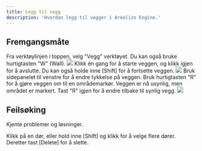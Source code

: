 ```yaml
---
title: Legg til vegg
description: 'Hvordan legg til vegger i Arealize Engine.'
---
```



## Fremgangsmåte

<Steps>
  <Step title="Velg vegg-verktøyet">
    Fra verktøylinjen i toppen, velg "Vegg" verktøyet.
    <Tip>
      Du kan også bruke hurtigtasten "W" (Wall).
    </Tip>
    <Frame type="glass">
        <img src="/images/engine/verktøy/legg-til-vegg/steg-1.png" />
    </Frame>
  </Step>
  <Step title="Plasser veggen">
    Klikk én gang for å starte veggen, og klikk igjen for å avslutte. Du kan også holde inne [Shift] for å fortsette veggen.
    <Frame type="glass">
        <img src="/images/engine/verktøy/legg-til-vegg/steg-2.gif" />
    </Frame>
  </Step>
  <Step title="Konfigurer veggen">
    Bruk sidepanelet til venstre for å endre tykkelse på veggen.
    <Tip>
      Bruk hurtigtasten "R" for å gjøre veggen om til en områdemarkør. Veggen er nå usynlig, men området er markert. Tast "R" igjen for å endre tilbake til synlig vegg.
    </Tip>
    <Frame type="glass">
        <img src="/images/engine/verktøy/legg-til-vegg/steg-3.gif" />
    </Frame>
  </Step>
</Steps>

## Feilsøking

Kjente problemer og løsninger.

<AccordionGroup>
  <Accordion title="Hvordan sletter jeg en dør?">
    Klikk på en dør, eller hold inne [Shift] og klikk for å velge flere dører. Deretter tast [Delete] for å slette.
  </Accordion>
</AccordionGroup>